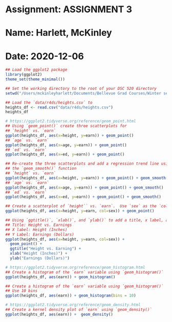 # Assignment: ASSIGNMENT 3
# Name: Harlett, McKinley
# Date: 2020-12-06


```r
## Load the ggplot2 package
library(ggplot2)
theme_set(theme_minimal())
```

```r
## Set the working directory to the root of your DSC 520 directory
setwd("/Users/mckinleyharlett/Documents/Bellevue Grad Courses/Winter semester/Statistics in Data Science/GitHub Assignments/dsc520/dsc520/data")
```

```r
## Load the `data/r4ds/heights.csv` to
heights_df <- read.csv("data/r4ds/heights.csv")
heights_df
```

```r
# https://ggplot2.tidyverse.org/reference/geom_point.html
## Using `geom_point()` create three scatterplots for
## `height` vs. `earn`
ggplot(heights_df, aes(x=height, y=earn)) + geom_point()
## `age` vs. `earn`
ggplot(heights_df, aes(x=age, y=earn)) + geom_point()
## `ed` vs. `earn`
ggplot(heights_df, aes(x=ed, y=earn)) + geom_point()
```

```r
## Re-create the three scatterplots and add a regression trend line using
## the `geom_smooth()` function
## `height` vs. `earn`
ggplot(heights_df, aes(x=height, y=earn)) + geom_point() + geom_smooth()
## `age` vs. `earn`
ggplot(heights_df, aes(x=age, y=earn)) + geom_point() + geom_smooth()
## `ed` vs. `earn`
ggplot(heights_df, aes(x=ed, y=earn)) + geom_point() + geom_smooth()
```

```r
## Create a scatterplot of `height`` vs. `earn`.  Use `sex` as the `col` (color) attribute
ggplot(heights_df, aes(x=height, y=earn, col=sex)) + geom_point()
```

```r
## Using `ggtitle()`, `xlab()`, and `ylab()` to add a title, x label, and y label to the previous plot
## Title: Height vs. Earnings
## X label: Height (Inches)
## Y Label: Earnings (Dollars)
ggplot(heights_df, aes(x=height, y=earn, col=sex)) + 
  geom_point() + 
  ggtitle("Height vs. Earning") + 
  xlab("Height (Inches)") + 
  ylab("Earnings (Dollars)")
```

```r
# https://ggplot2.tidyverse.org/reference/geom_histogram.html
## Create a histogram of the `earn` variable using `geom_histogram()`
ggplot(heights_df, aes(earn)) + geom_histogram()
```

```r
## Create a histogram of the `earn` variable using `geom_histogram()`
## Use 10 bins
ggplot(heights_df, aes(earn)) + geom_histogram(bins = 10)
```

```r
# https://ggplot2.tidyverse.org/reference/geom_density.html
## Create a kernel density plot of `earn` using `geom_density()`
ggplot(heights_df, aes(earn)) +  geom_density()
```
